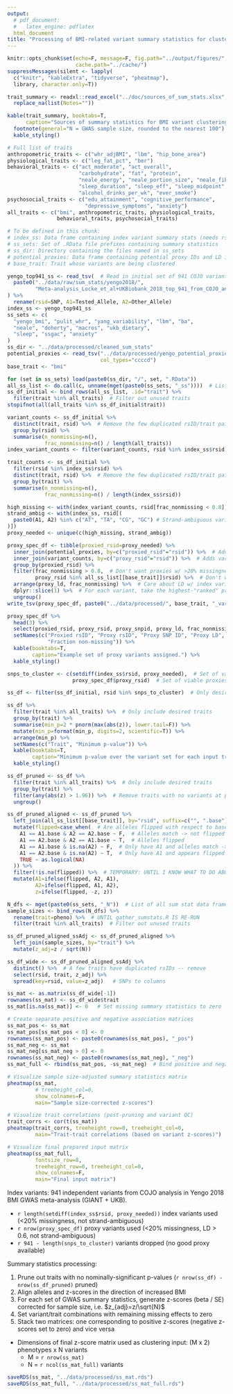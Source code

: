 ```yaml
---
output: 
  # pdf_document:
  #   latex_engine: pdflatex
  html_document
title: "Processing of BMI-related variant summary statistics for clustering"
---
```


```r
knitr::opts_chunk$set(echo=F, message=F, fig.path="../output/figures/",
                      cache.path="../cache/")
suppressMessages(silent <- lapply(
  c("knitr", "kableExtra", "tidyverse", "pheatmap"), 
  library, character.only=T))
```

```r
trait_summary <- readxl::read_excel("../doc/sources_of_sum_stats.xlsx", sheet=1) %>%
  replace_na(list(Notes=""))

kable(trait_summary, booktabs=T,
      caption="Sources of summary statistics for BMI variant clustering") %>%
  footnote(general="N = GWAS sample size, rounded to the nearest 100") %>%
  kable_styling()

# Full list of traits
anthropometric_traits <- c("whr_adjBMI", "lbm", "hip_bone_area")
physiological_traits <- c("leg_fat_pct", "bmr")
behavioral_traits <- c("act_moderate", "act_overall",
                       "carbohydrate", "fat", "protein",
                       "neale_energy", "neale_portion_size", "neale_fiber",
                       "sleep_duration", "sleep_eff", "sleep_midpoint",
                       "alcohol_drinks_per_wk", "ever_smoke")
psychosocial_traits <- c("edu_attainment", "cognitive_performance", 
                         "depressive_symptoms", "anxiety")
all_traits <- c("bmi", anthropometric_traits, physiological_traits, 
                behavioral_traits, psychosocial_traits)
```

```r
# To be defined in this chunk:
# index_ss: Data frame containing index variant summary stats (needs rsid, A1, and A2)
# ss_sets: Set of .RData file prefixes containing summary statistics
# ss_dir: Directory containing the files named in ss_sets
# potential_proxies: Data frame containing potential proxy IDs and LD information (from 1_proxy_prep.R)
# base_trait: Trait whose variants are being clustered

yengo_top941_ss <- read_tsv(  # Read in initial set of 941 COJO variants from Yengo 2018
  paste0("../data/raw/sum_stats/yengo2018/",
         "Meta-analysis_Locke_et_al+UKBiobank_2018_top_941_from_COJO_analysis_UPDATED.txt")
) %>%
  rename(rsid=SNP, A1=Tested_Allele, A2=Other_Allele)
index_ss <- yengo_top941_ss
ss_sets <- c(  
  "yengo_bmi", "pulit_whr", "yang_variability", "lbm", "ba",
  "neale", "doherty", "macros", "ukb_dietary",
  "sleep", "ssgac", "anxiety"
)
ss_dir <- "../data/processed/cleaned_sum_stats"
potential_proxies <- read_tsv("../data/processed/yengo_potential_proxies.txt",
                              col_types="ccccd")
base_trait <- "bmi"
```

```r
for (set in ss_sets) load(paste0(ss_dir, "/", set, ".RData"))
all_ss_list <- do.call(c, unname(mget(paste0(ss_sets, "_ss"))))  # List of all sum stat data frames (incl. unused)
ss_df_initial <- bind_rows(all_ss_list, .id="trait") %>%
  filter(trait %in% all_traits)  # Filter out unused traits
stopifnot(all(all_traits %in% ss_df_initial$trait))
```

```r
variant_counts <- ss_df_initial %>%
  distinct(trait, rsid) %>%  # Remove the few duplicated rsID/trait pairs -- deal with them later
  group_by(rsid) %>%
  summarise(n_nonmissing=n(),
            frac_nonmissing=n() / length(all_traits))
index_variant_counts <- filter(variant_counts, rsid %in% index_ss$rsid)

trait_counts <- ss_df_initial %>%
  filter(rsid %in% index_ss$rsid) %>%
  distinct(trait, rsid) %>%  # Remove the few duplicated rsID/trait pairs -- deal with them later
  group_by(trait) %>%
  summarise(n_nonmissing=n(),
            frac_nonmissing=n() / length(index_ss$rsid))
```

```r
high_missing <- with(index_variant_counts, rsid[frac_nonmissing < 0.8])  # Variants missing for >20% of traits
strand_ambig <- with(index_ss, rsid[(
  paste0(A1, A2) %in% c("AT", "TA", "CG", "GC") # Strand-ambiguous variants (A/T or C/G)
)])
proxy_needed <- unique(c(high_missing, strand_ambig))

proxy_spec_df <- tibble(proxied_rsid=proxy_needed) %>%
  inner_join(potential_proxies, by=c("proxied_rsid"="rsid")) %>%  # Adds potential proxies and LD info
  inner_join(variant_counts, by=c("proxy_rsid"="rsid")) %>%  # Adds variant missingness for this set of traits
  group_by(proxied_rsid) %>%
  filter(frac_nonmissing > 0.8,  # Don't want proxies w/ >20% missingness
         proxy_rsid %in% all_ss_list[[base_trait]]$rsid) %>%  # Don't want proxies not available for the base trait
  arrange(proxy_ld, frac_nonmissing) %>%  # Care about LD w/ index variant and missingness, in that order
  dplyr::slice(1) %>%  # For each variant, take the highest-"ranked" proxy (based on LD and missingness)
  ungroup()
write_tsv(proxy_spec_df, paste0("../data/processed/", base_trait, "_variant_proxies.txt"))

proxy_spec_df %>%
  head(3) %>%
  select(proxied_rsid, proxy_rsid, proxy_snpid, proxy_ld, frac_nonmissing) %>%
  setNames(c("Proxied rsID", "Proxy rsID", "Proxy SNP ID", "Proxy LD", 
             "Fraction non-missing")) %>%
  kable(booktabs=T,
        caption="Example set of proxy variants assigned.") %>%
  kable_styling()

snps_to_cluster <- c(setdiff(index_ss$rsid, proxy_needed),  # Set of variants that don't need a proxy
                     proxy_spec_df$proxy_rsid)  # Set of viable proxies (none available for some variants!)

ss_df <- filter(ss_df_initial, rsid %in% snps_to_cluster)  # Only desired index variants and proxies
```

```r
ss_df %>%
  filter(trait %in% all_traits) %>%  # Only include desired traits
  group_by(trait) %>%
  summarise(min_p=2 * pnorm(max(abs(z)), lower.tail=F)) %>%
  mutate(min_p=format(min_p, digits=2, scientific=T)) %>%
  arrange(min_p) %>%
  setNames(c("Trait", "Minimum p-value")) %>%
  kable(booktabs=T,
        caption="Minimum p-value over the variant set for each input trait") %>%
  kable_styling()

ss_df_pruned <- ss_df %>%
  filter(trait %in% all_traits) %>%  # Only include desired traits
  group_by(trait) %>%
  filter(any(abs(z) > 1.96)) %>%  # Remove traits with no variants at p<0.05
  ungroup()
```

```r
ss_df_pruned_aligned <- ss_df_pruned %>%
  left_join(all_ss_list[[base_trait]], by="rsid", suffix=c("", ".base")) %>%  # Join with base trait summary statistics to orient betas
  mutate(flipped=case_when(  # Are alleles flipped with respect to base trait alleles?
    A1 == A1.base & A2 == A2.base ~ F,  # Alleles match -> not flipped
    A1 == A2.base & A2 == A1.base ~ T,  # Alleles flipped
    A1 == A1.base & is.na(A2) ~ F,  # Only have A1 and alleles match -> assume A2 also matches
    A1 == A2.base & is.na(A2) ~ T,  # Only have A1 and appears flipped -> assume A2 is also flipped
    TRUE ~ as.logical(NA)
  )) %>%
  filter(!is.na(flipped)) %>%  # TEMPORARY: UNTIL I KNOW WHAT TO DO ABOUT THESE
  mutate(A1=ifelse(flipped, A2, A1),
         A2=ifelse(flipped, A1, A2),
         z=ifelse(flipped, -z, z))
```

```r
N_dfs <- mget(paste0(ss_sets, "_N"))  # List of all sum stat data frames (incl. unused)
sample_sizes <- bind_rows(N_dfs) %>%
  rename(trait=pheno) %>%  # UNTIL gather_sumstats.R IS RE-RUN
  filter(trait %in% all_traits)  # Filter out unused traits

ss_df_pruned_aligned_ssAdj <- ss_df_pruned_aligned %>%
  left_join(sample_sizes, by="trait") %>%
  mutate(z_adj=z / sqrt(N))
```

```r
ss_df_wide <- ss_df_pruned_aligned_ssAdj %>%
  distinct() %>%  # A few traits have duplicated rsIDs -- remove
  select(rsid, trait, z_adj) %>%
  spread(key=rsid, value=z_adj)   # SNPs to columns

ss_mat <- as.matrix(ss_df_wide[-1])
rownames(ss_mat) <- ss_df_wide$trait
ss_mat[is.na(ss_mat)] <- 0   # Set missing summary statistics to zero

# Create separate positive and negative association matrices
ss_mat_pos <- ss_mat
ss_mat_pos[ss_mat_pos < 0] <- 0
rownames(ss_mat_pos) <- paste0(rownames(ss_mat_pos), "_pos")
ss_mat_neg <- ss_mat
ss_mat_neg[ss_mat_neg > 0] <- 0
rownames(ss_mat_neg) <- paste0(rownames(ss_mat_neg), "_neg")
ss_mat_full <- rbind(ss_mat_pos, -ss_mat_neg)  # Bind positive and negative matrices for final input
```

```r
# Visualize sample size-adjusted summary statistics matrix
pheatmap(ss_mat, 
         # treeheight_col=0,
         show_colnames=F,
         main="Sample size-corrected z-scores")

# Visualize trait correlations (post-pruning and variant QC)
trait_corrs <- cor(t(ss_mat))
pheatmap(trait_corrs, treeheight_row=0, treeheight_col=0,
         main="Trait-trait correlations (based on variant z-scores)")

# Visualize final prepared input matrix
pheatmap(ss_mat_full,
         fontsize_row=8,
         treeheight_row=0, treeheight_col=0,
         show_colnames=F,
         main="Final input matrix")
```

Index variants: 941 independent variants from COJO analysis in Yengo 2018 BMI GWAS meta-analysis (GIANT + UKB).

* `r length(setdiff(index_ss$rsid, proxy_needed))` index variants used (<20% missingness, not strand-ambiguous)
* `r nrow(proxy_spec_df)` proxy variants used (<20% missingness, LD > 0.6, not strand-ambiguous)
* `r 941 - length(snps_to_cluster)` variants dropped (no good proxy available)

Summary statistics processing:

1) Prune out traits with no nominally-significant p-values (`r nrow(ss_df) - nrow(ss_df_pruned)` pruned)
2) Align alleles and z-scores in the direction of increased BMI
3) For each set of GWAS summary statistics, generate z-scores (beta / SE) corrected for sample size, i.e. $z_{adj}=z/\sqrt{N}$
4) Set variant/trait combinations with remaining missing effects to zero
5) Stack two matrices: one corresponding to positive z-scores (negative z-scores set to zero) and vice versa

* Dimensions of final z-score matrix used as clustering input: (M x 2) phenotypes x N variants
    - M = `r nrow(ss_mat)`
    - N = `r ncol(ss_mat_full)` variants
    
```r
saveRDS(ss_mat, "../data/processed/ss_mat.rds")
saveRDS(ss_mat_full, "../data/processed/ss_mat_full.rds")
```

